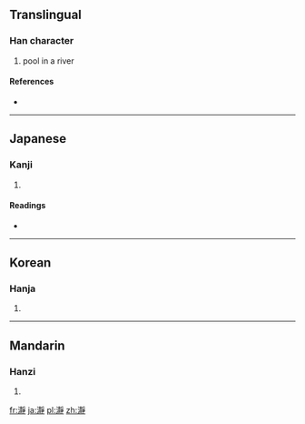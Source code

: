 ==Translingual==

===Han character===
{{Han char|rn=85|rad=水|as=16|sn=19|four=|canj=水手月木 (EQBD)}}

# pool in a river

====References====
* {{Han ref|kx=0657.020|dkj=18520|dj=1067.070|hdz=31765.120|uh=701E|ud=28702}}

----

==Japanese==

===Kanji===
{{ja-kanji|grade=|rs=水16}}

# {{defn|Japanese|sort=水16}}

====Readings====
* {{ja-readings|on=[[じょう]] (jō), [[せい]] (sei)|kun=[[きょい]] (kyoi), [[とろ]] (toro)}}

----

==Korean==

===Hanja===
{{ko-hanja|hangeul=정|eumhun=|rv=jeong|mr=chŏng|y=ceng}}

# {{defn|Korean|sort=水16}}

----

==Mandarin==

===Hanzi===
{{cmn-hanzi|pin=[[jìng]] ([[jing4]])|wg=ching<sup>4</sup>}}

# {{defn|Mandarin|sort=水16}}

[[fr:瀞]]
[[ja:瀞]]
[[pl:瀞]]
[[zh:瀞]]